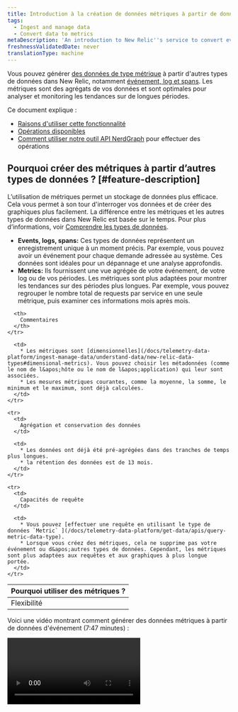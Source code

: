 ```yaml
---
title: Introduction à la création de données métriques à partir de données non métriques
tags:
  - Ingest and manage data
  - Convert data to metrics
metaDescription: 'An introduction to New Relic''s service to convert events, logs, and spans to metrics, plus a list of available functions.'
freshnessValidatedDate: never
translationType: machine
---
```


Vous pouvez générer [des données de type métrique](/docs/telemetry-data-platform/ingest-manage-data/understand-data/new-relic-data-types#dimensional-metrics) à partir d&apos;autres types de données dans New Relic, notamment [événement, log et spans](/docs/telemetry-data-platform/ingest-manage-data/understand-data/new-relic-data-types#events-new-relic). Les métriques sont des agrégats de vos données et sont optimales pour analyser et monitoring les tendances sur de longues périodes.

Ce document explique :

* [Raisons d&apos;utiliser cette fonctionnalité](#feature-description)
* [Opérations disponibles](#operations)
* [Comment utiliser notre outil API NerdGraph](#use-graphql-api-tool) pour effectuer des opérations

## Pourquoi créer des métriques à partir d’autres types de données ? [#feature-description]

L’utilisation de métriques permet un stockage de données plus efficace. Cela vous permet à son tour d&apos;interroger vos données et de créer des graphiques plus facilement. La différence entre les métriques et les autres types de données dans New Relic est basée sur le temps. Pour plus d’informations, voir [Comprendre les types de données](/docs/using-new-relic/data/understand-data/new-relic-data-types).

* <DNT>**Events, logs, spans:**</DNT> Ces types de données représentent un enregistrement unique à un moment précis. Par exemple, vous pouvez avoir un événement pour chaque demande adressée au système. Ces données sont idéales pour un dépannage et une analyse approfondis.
* <DNT>**Metrics:**</DNT> Ils fournissent une vue agrégée de votre événement, de votre log ou de vos périodes. Les métriques sont plus adaptées pour montrer les tendances sur des périodes plus longues. Par exemple, vous pouvez regrouper le nombre total de requests par service en une seule métrique, puis examiner ces informations mois après mois.

<table>
  <thead>
    <tr>
      <th style={{ width: "200px" }}>
        Pourquoi utiliser des métriques ?
      </th>

      <th>
        Commentaires
      </th>
    </tr>
  </thead>

  <tbody>
    <tr>
      <td>
        Flexibilité
      </td>

      <td>
        * Les métriques sont [dimensionnelles](/docs/telemetry-data-platform/ingest-manage-data/understand-data/new-relic-data-types#dimensional-metrics). Vous pouvez choisir les métadonnées (comme le nom de l&apos;hôte ou le nom de l&apos;application) qui leur sont associées.
        * Les mesures métriques courantes, comme la moyenne, la somme, le minimum et le maximum, sont déjà calculées.
      </td>
    </tr>

    <tr>
      <td>
        Agrégation et conservation des données
      </td>

      <td>
        * Les données ont déjà été pré-agrégées dans des tranches de temps plus longues.
        * la rétention des données est de 13 mois.
      </td>
    </tr>

    <tr>
      <td>
        Capacités de requête
      </td>

      <td>
        * Vous pouvez [effectuer une requête en utilisant le type de données `Metric` ](/docs/telemetry-data-platform/get-data/apis/query-metric-data-type).
        * Lorsque vous créez des métriques, cela ne supprime pas votre événement ou d&apos;autres types de données. Cependant, les métriques sont plus adaptées aux requêtes et aux graphiques à plus longue portée.
      </td>
    </tr>
  </tbody>
</table>

Voici une vidéo montrant comment générer des données métriques à partir de données d&apos;événement (7:47 minutes) :

<Video id="2nF_UnKX18c" type="youtube" />

Pour commencer à convertir vos données en métriques, [créez une règle.](/docs/events-metrics-api-create-metrics)

## Opérations disponibles [#operations]

Pour afficher, créer et supprimer des règles de génération de métriques à partir d&apos;événements, de logs ou de plages, utilisez NerdGraph, notre API au format GraphQL. Avant d&apos;effectuer toute opération, nous vous recommandons de lire [Introduction à NerdGraph](/docs/apis/graphql-api/getting-started/introduction-new-relic-graphql-api) et d&apos;explorer vos données avec l&apos; [outil API GraphiQL](https://api.newrelic.com/graphiql).

Ces opérations relèvent de deux [types de requêtes](/docs/apis/graphql-api/getting-started/introduction-new-relic-graphql-api#terminology) de base :

* <DNT>**Mutations**</DNT>, qui sont des opérations qui modifient les règles ou les paramètres existants (par exemple, la création d&apos;une nouvelle règle métrique).
* <DNT>**Queries**</DNT>, pour récupérer des données existantes (par exemple, récupérer des règles de métriques existantes).

Toutes les opérations sont basées sur les rôles dans NerdGraph en tant qu&apos;utilisateur New Relic actuellement connecté.

### Mutations

Les opérations de mutation d&apos;événement en métriques, de log en métriques ou de spans en métriques incluent :

<CollapserGroup>
  <Collapser id="create" title="Créer une règle">
    Voir [Créer des métriques](/docs/events-metrics-api-create-metrics).
  </Collapser>

  <Collapser id="delete" title="Supprimer une règle">
    <Callout variant="important">
      Cette opération modifie les paramètres de production, nous vous recommandons donc de vérifier attentivement vos modifications avant d&apos;exécuter l&apos;opération.
    </Callout>

    Pour supprimer une règle, vous avez besoin de l&apos;ID de règle et de l&apos; [ID de compte New Relic](/docs/accounts/install-new-relic/account-setup/account-id).

    <DNT>
      **Example request:**
    </DNT>

    ```graphql
    mutation {
      eventsToMetricsDeleteRule(deletes: { ruleId: "12", accountId: 123456 }) {
        successes {
          id
          name
          nrql
        }
        failures {
          errors {
            description
            reason
          }
          submitted {
            ruleId
            accountId
          }
        }
      }
    }
    ```

    Dans cette demande :

    <table>
      <thead>
        <tr>
          <th style={{ width: "200px" }}>
            Élément
          </th>

          <th>
            Description
          </th>
        </tr>
      </thead>

      <tbody>
        <tr>
          <td>
            `mutation`
          </td>

          <td>
            L’un des [types d’opérations API](/docs/apis/graphql-api/getting-started/introduction-new-relic-graphql-api#tutorials) de base.
          </td>
        </tr>

        <tr>
          <td>
            `eventsToMetricsDeleteRule`
          </td>

          <td>
            La méthode appelée pour supprimer une règle.
          </td>
        </tr>

        <tr>
          <td>
            `deletes`
          </td>

          <td>
            Cela prend deux paramètres :

            * `ruleId`: L&apos;ID de la règle pour événement à métriques, log à métriques ou spans à métriques.
            * `accountId`: L&apos; [ID de compte New Relic](/docs/accounts/install-new-relic/account-setup/account-id).
          </td>
        </tr>

        <tr>
          <td>
            `successes` et `submitted` blocs
          </td>

          <td>
            Ici, vous définissez les données renvoyées par un succès ou un échec. Paramètres disponibles pour ces blocs :

            * `id` (ou `ruleId` pour `submitted`)
            * `name`
            * `description`
            * `nrql`
            * `enabled`
            * `accountId`
          </td>
        </tr>
      </tbody>
    </table>

    <DNT>
      **Example response for the request:**
    </DNT>

    ```json
    {
      "data": {
        "eventsToMetricsDeleteRule": {
          "failures": [],
          "successes": [
            {
              "id": "12",
              "name": "Test Rule",
              "nrql": "SELECT summary(duration) AS 'server.responseTime' FROM Transaction WHERE appName = 'Data Points Staging' FACET name, appName, host"
            }
          ]
        }
      }
    }
    ```
  </Collapser>

  <Collapser id="enable-disable" title="Activer ou désactiver une règle">
    <Callout variant="important">
      Cette opération modifie les paramètres de production, nous vous recommandons donc de vérifier attentivement vos modifications avant d&apos;exécuter l&apos;opération.
    </Callout>

    Pour activer ou désactiver une règle existante pour événement en métriques, log en métriques ou spans en métriques, utilisez la même opération `eventsToMetricsUpdateRule` . La seule différence réside dans le fait que `enabled` soit défini sur `true` ou `false`.

    <DNT>
      **Example request to enable an existing metrics rule:**
    </DNT>

    ```graphql
    mutation {
      eventsToMetricsUpdateRule(
        updates: { ruleId: "12", accountId: 123456, enabled: true }
      ) {
        successes {
          id
          name
          nrql
        }
        failures {
          errors {
            description
            reason
          }
          submitted {
            ruleId
            accountId
          }
        }
      }
    }
    ```

    Dans cette demande :

    <table>
      <thead>
        <tr>
          <th style={{ width: "200px" }}>
            Élément
          </th>

          <th>
            Description
          </th>
        </tr>
      </thead>

      <tbody>
        <tr>
          <td>
            `mutation`
          </td>

          <td>
            L’un des [types d’opérations API](/docs/apis/graphql-api/getting-started/introduction-new-relic-graphql-api#tutorials) de base.
          </td>
        </tr>

        <tr>
          <td>
            `eventsToMetricsUpdateRule`
          </td>

          <td>
            La méthode appelée pour mettre à jour une règle existante et l&apos;activer ou la désactiver.
          </td>
        </tr>

        <tr>
          <td>
            `updates`
          </td>

          <td>
            Cela nécessite trois paramètres obligatoires :

            * `ruleId`: L&apos;ID de la règle pour événement à métriques, log à métriques ou spans à métriques.
            * `accountId`: L&apos; [ID de compte New Relic](/docs/accounts/install-new-relic/account-setup/account-id).
            * `enabled`: Pour activer une règle désactivée, définissez cette valeur sur `true`. Pour désactiver une règle, définissez cette valeur sur `false`.
          </td>
        </tr>

        <tr>
          <td>
            `successes` et `submitted` blocs
          </td>

          <td>
            Ici, vous définissez les données renvoyées par un succès ou un échec. Paramètres disponibles pour ces blocs :

            * `id` (ou `ruleId` pour `submitted`)
            * `name`
            * `description`
            * `nrql`
            * `enabled`
            * `accountId`
          </td>
        </tr>
      </tbody>
    </table>
  </Collapser>
</CollapserGroup>

### requête

Les opérations de requête incluent :

<CollapserGroup>
  <Collapser id="list-all-rules" title="Listez toutes les règles pour un compte New Relic">
    Vous pouvez lister toutes les règles d&apos;un compte New Relic ou [renvoyer une règle spécifique](#list-rule-by-rule-id).

    <DNT>
      **Example listing all rules for account `123456`:**
    </DNT>

    ```graphql
    query {
      actor {
        account(id: 123456) {
          eventsToMetrics {
            allRules {
              rules {
                id
                name
                enabled
                nrql
                description
              }
            }
          }
        }
      }
    }
    ```

    Dans cette demande :

    <table>
      <thead>
        <tr>
          <th style={{ width: "200px" }}>
            Élément
          </th>

          <th>
            Description
          </th>
        </tr>
      </thead>

      <tbody>
        <tr>
          <td>
            `query`
          </td>

          <td>
            L’un des [types d’opérations API](/docs/apis/graphql-api/getting-started/introduction-new-relic-graphql-api#tutorials) de base. Utilisé pour effectuer des requêtes mais pas pour apporter des modifications.
          </td>
        </tr>

        <tr>
          <td>
            `actor`
          </td>

          <td>
            Ceci spécifie l&apos;utilisateur New Relic actuel.
          </td>
        </tr>

        <tr>
          <td>
            `account(id: 123456)`
          </td>

          <td>
            Spécifiez l&apos; [ID du compte New Relic](/docs/accounts/install-new-relic/account-setup/account-id) où récupérer les données.
          </td>
        </tr>

        <tr>
          <td>
            `eventsToMetrics`
          </td>

          <td>
            Portez les données uniquement pour les règles événement-à-métriques, log-to-métriques ou spans-to-métriques.
          </td>
        </tr>

        <tr>
          <td>
            `allRules`
          </td>

          <td>
            Renvoie toutes les règles pour ce compte.
          </td>
        </tr>

        <tr>
          <td>
            `rules`
          </td>

          <td>
            Dans le bloc `rules`, vous pouvez définir les données que vous souhaitez renvoyer. Les champs disponibles incluent :

            * `id`
            * `name`
            * `description`
            * `nrql`
            * `accountId`
            * `enabled`
          </td>
        </tr>
      </tbody>
    </table>

    <DNT>
      **Example response:**
    </DNT>

    ```json
    {
      "data": {
        "actor": {
          "account": {
            "eventsToMetrics": {
              "allRules": {
                "rules": [
                  {
                    "description": "Metric for total time",
                    "enabled": true,
                    "id": "1",
                    "name": "Total Time Tx",
                    "nrql": "SELECT summary(totalTime) AS 'server.totalTime' FROM Transaction WHERE appName = 'Data Points Staging' FACET name, appName, host"
                  },
                  {
                    "description": "Metric for duration",
                    "enabled": true,
                    "id": "2",
                    "name": "Duration Rule",
                    "nrql": "SELECT summary(duration) AS 'server.responseTime' FROM Transaction WHERE appName = 'Data Points Staging' FACET name, appName, host"
                  }
                ]
              }
            }
          }
        }
      }
    }
    ```
  </Collapser>

  <Collapser id="list-rule-by-rule-id" title="Liste des règles par ID de règle">
    Si vous connaissez l&apos;ID exact d&apos;une règle, vous pouvez alors effectuer une requête pour une règle spécifique. Par exemple, vous venez peut-être de créer une règle et vous souhaitez maintenant répertorier son contenu afin de pouvoir le consulter.

    <DNT>
      **Example listing rule `36` for New Relic account `123456`:**
    </DNT>

    ```graphql
    query {
      actor {
        account(id: 123456) {
          eventsToMetrics {
            rulesById(ruleIds: "36") {
              rules {
                id
                name
                enabled
                nrql
                description
                accountId
              }
            }
          }
        }
      }
    }
    ```

    Pour plus de détails sur les éléments de cette requête, voir [Lister toutes les règles](#list-all-rules).

    <DNT>
      **Example response:**
    </DNT>

    ```json
    {
      "data": {
        "actor": {
          "account": {
            "eventsToMetrics": {
              "rulesById": {
                "rules": [
                  {
                    "accountId": 123456,
                    "description": "Metric for total time",
                    "enabled": true,
                    "id": "36",
                    "name": "Total Time Tx",
                    "nrql": "SELECT summary(totalTime) AS 'server.totalTime' FROM Transaction WHERE appName = 'Data Points Staging' FACET name, appName, host"
                  }
                ]
              }
            }
          }
        }
      }
    }
    ```
  </Collapser>
</CollapserGroup>

## Utilisez l&apos;outil d&apos;exploration d&apos;API NerdGraph [#use-graphql-api-tool]

Vous pouvez utiliser NerdGraph API Explorer, notre outil GraphiQL, pour explorer la structure des données. Vous pouvez également l&apos;utiliser pour créer et exécuter les [opérations](#operations) de conversion d&apos;événements, de logs et de plages en métriques. Pour utiliser cet outil :

1. Créez la demande d’opération de métriques avec les paramètres requis.
2. Allez sur <DNT>**[one.newrelic.com](https://one.newrelic.com) &amp;gt; All capabilities &amp;gt; Apps &amp;gt; NerdGraph API explorer**</DNT> et collez votre requête dans la zone.
3. Pour exécuter l&apos;opération, cliquez sur le bouton rouge <DNT>**Execute query**</DNT> . Ou, pour obtenir le format curl, sélectionnez <DNT>**Tools &gt; Copy as CURL**</DNT>.
4. Validez la réponse dans la zone de réponse.
5. Facultatif : pour vérifier que votre opération de création de règle a été effectuée avec succès, [exécutez une requête de liste pour cet ID de règle](#list-rule-by-rule-id).